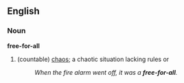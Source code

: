 ==English==
===Noun===
'''free-for-all'''
#(countable) [[chaos]]; a chaotic situation lacking rules or 
#:''When the fire alarm went off, it was a '''free-for-all'''.''